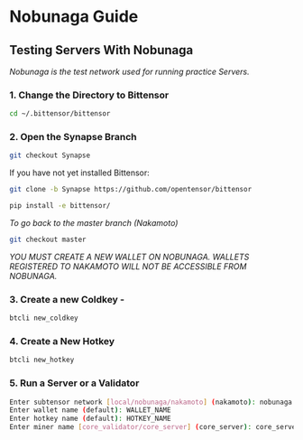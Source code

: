 # Nobunaga Guide

## Testing Servers With Nobunaga

*Nobunaga is the test network used for running practice Servers.* 

### 1. **Change the Directory to Bittensor**

```bash
cd ~/.bittensor/bittensor 
```

### 2. Open the Synapse Branch

```bash
git checkout Synapse
```

If you have not yet installed Bittensor:

```bash
git clone -b Synapse https://github.com/opentensor/bittensor

pip install -e bittensor/
```

*To go back to the master branch (Nakamoto)*

```bash
git checkout master
```

*YOU MUST CREATE A NEW WALLET ON NOBUNAGA. WALLETS REGISTERED TO NAKAMOTO WILL NOT BE ACCESSIBLE FROM NOBUNAGA.*

### 3. Create a new Coldkey -

```bash
btcli new_coldkey
```

### 4. Create a New Hotkey

```bash
btcli new_hotkey
```

### 5. Run a Server or a Validator

```bash
Enter subtensor network [local/nobunaga/nakamoto] (nakamoto): nobunaga
Enter wallet name (default): WALLET_NAME
Enter hotkey name (default): HOTKEY_NAME
Enter miner name [core_validator/core_server] (core_server): core_server or core_validator
```
